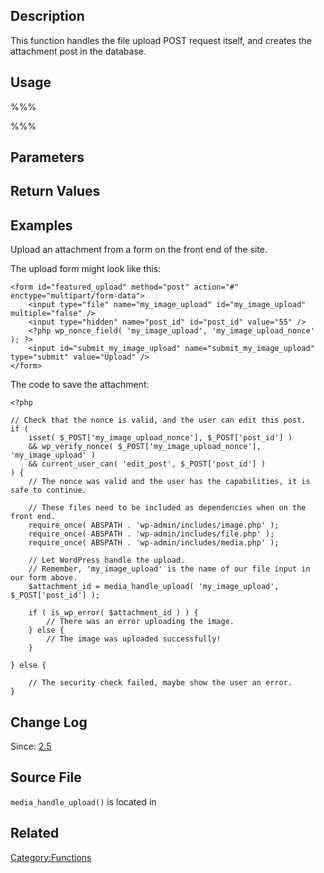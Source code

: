 {{Languages|
{{en|Function_Reference/media_handle_upload}}
{{ja|関数リファレンス/media_handle_upload}}
}}
== Description ==

This function handles the file upload POST request itself, and creates the attachment post in the database.

== Usage ==

%%%<?php media_handle_upload( $file_id, $post_id, $post_data, $overrides ); ?>%%%

== Parameters ==

{{Parameter|$file_id|string|Index into the [http://www.php.net/manual/en/reserved.variables.files.php $_FILES] array of the upload|required}}

{{Parameter|$post_id|int|The post ID the media is associated with. If you don't want this media attached to a specific post, you can pass 0.|required}}

{{Parameter|$post_data|array|allows you to overwrite some of the attachment|optional|array()}}

{{Parameter|$overrides|array|allows you to override the <tt>[[Function_Reference/wp_handle_upload | wp_handle_upload()]]</tt> behavior|optional|array( 'test_form' &#61;> false )}}

== Return Values ==

{{Return||int&#124;WP_Error|The ID of the attachment, or a <tt>[[Class_Reference/WP_Error | WP_Error]]</tt> if the upload failed.}}

== Examples ==

Upload an attachment from a form on the front end of the site.

The upload form might look like this:

<pre>
<form id="featured_upload" method="post" action="#" enctype="multipart/form-data">
	<input type="file" name="my_image_upload" id="my_image_upload"  multiple="false" />
	<input type="hidden" name="post_id" id="post_id" value="55" />
	<?php wp_nonce_field( 'my_image_upload', 'my_image_upload_nonce' ); ?>
	<input id="submit_my_image_upload" name="submit_my_image_upload" type="submit" value="Upload" />
</form>
</pre>

The code to save the attachment:

<pre>
<?php

// Check that the nonce is valid, and the user can edit this post.
if ( 
	isset( $_POST['my_image_upload_nonce'], $_POST['post_id'] ) 
	&& wp_verify_nonce( $_POST['my_image_upload_nonce'], 'my_image_upload' )
	&& current_user_can( 'edit_post', $_POST['post_id'] )
) {
	// The nonce was valid and the user has the capabilities, it is safe to continue.

	// These files need to be included as dependencies when on the front end.
	require_once( ABSPATH . 'wp-admin/includes/image.php' );
	require_once( ABSPATH . 'wp-admin/includes/file.php' );
	require_once( ABSPATH . 'wp-admin/includes/media.php' );
	
	// Let WordPress handle the upload.
	// Remember, 'my_image_upload' is the name of our file input in our form above.
	$attachment_id = media_handle_upload( 'my_image_upload', $_POST['post_id'] );
	
	if ( is_wp_error( $attachment_id ) ) {
		// There was an error uploading the image.
	} else {
		// The image was uploaded successfully!
	}

} else {

	// The security check failed, maybe show the user an error.
}
</pre>

== Change Log ==

Since: [[Version 2.5|2.5]]

== Source File ==

<tt>media_handle_upload()</tt> is located in {{Trac|wp-admin/includes/media.php}}

== Related ==

{{Upload Tags}}

{{Attachment Tags}}

{{Tag Footer}}

[[Category:Functions]]